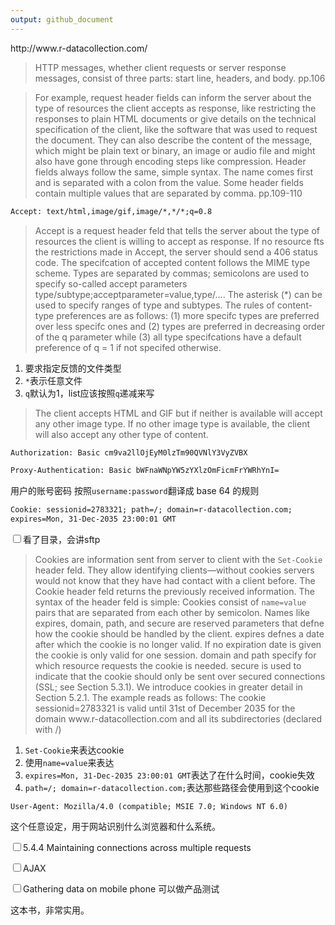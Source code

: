 ```yaml
---
output: github_document
---
```


http://www.r-datacollection.com/

>
HTTP messages, whether client requests or server response messages, consist of three parts: start line, headers, and body.
pp.106

>
For example, request header fields can inform the server about the type of resources the client accepts as response, like restricting the responses to plain HTML documents or give details on the technical specification of the client, like the software that was used to request the document. They can also describe the content of the message, which might be plain text or binary, an image or audio file and might also have gone through encoding steps like compression. Header fields always follow the same, simple syntax. The name comes first and is separated with a colon from the value. Some header fields contain multiple values that are separated by comma.
pp.109-110

```html
Accept: text/html,image/gif,image/*,*/*;q=0.8
```

>
Accept is a request header feld that tells the server about the type of resources the client is willing to accept as response. If no resource fts the restrictions made in Accept, the server should send a 406 status code. The specifcation of accepted content follows the MIME type scheme. Types are separated by commas; semicolons are used to specify so-called accept parameters type/subtype;acceptparameter=value,type/.... The asterisk (*) can be used to specify ranges of type and subtypes. The rules of content-type preferences are as follows: (1) more specifc types are preferred over less specifc ones and (2) types are preferred in decreasing order of the q parameter while (3) all type specifcations have a default preference of q = 1 if not specifed otherwise.

1. 要求指定反馈的文件类型
1. `*`表示任意文件
1. `q`默认为1，list应该按照`q`递减来写

>
The client accepts HTML and GIF but if neither is available will accept any other image type. If no other image type is available, the client will also accept any other type of content.

```html
Authorization: Basic cm9va2llOjEyM0lzTm90QVNlY3VyZVBX
```

```html
Proxy-Authentication: Basic bWFnaWNpYW5zYXlzOmFicmFrYWRhYnI=
```

用户的账号密码
按照`username:password`翻译成 base 64 的规则

```html
Cookie: sessionid=2783321; path=/; domain=r-datacollection.com;
expires=Mon, 31-Dec-2035 23:00:01 GMT
```

<input type="checkbox" id="checkbox1" class="styled">看了目录，会讲sftp

>
Cookies are information sent from server to client with the `Set-Cookie` header feld. They allow identifying clients—without cookies servers would not know that they have had contact with a client before. The Cookie header feld returns the previously received information. The syntax of the header feld is simple: Cookies consist of `name=value` pairs that are separated from each other by semicolon. Names like expires, domain, path, and secure are reserved parameters that defne how the cookie should be handled by the client. expires defnes a date after which the cookie is no longer valid. If no expiration date is given the cookie is only valid for one session. domain and path specify for which resource requests the cookie is needed. secure is used to indicate that the cookie should only be sent over secured connections (SSL; see Section 5.3.1). We introduce cookies in greater detail in Section 5.2.1. The example reads as follows: The cookie sessionid=2783321 is valid until 31st of December 2035 for the domain www.r-datacollection.com and all its subdirectories (declared with /)

1. `Set-Cookie`来表达cookie
1. 使用`name=value`来表达
1. `expires=Mon, 31-Dec-2035 23:00:01 GMT`表达了在什么时间，cookie失效
1. `path=/; domain=r-datacollection.com;`表达那些路径会使用到这个cookie

```
User-Agent: Mozilla/4.0 (compatible; MSIE 7.0; Windows NT 6.0)
```

这个任意设定，用于网站识别什么浏览器和什么系统。

<input type="checkbox" id="checkbox1" class="styled">5.4.4 Maintaining connections across multiple requests

<input type="checkbox" id="checkbox1" class="styled">AJAX

<input type="checkbox" id="checkbox1" class="styled">Gathering data on mobile phone
可以做产品测试

这本书，非常实用。

